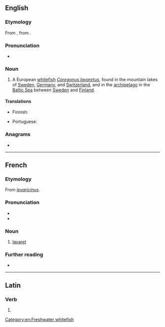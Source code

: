 {{also|Lavaret}}
==English==

===Etymology===
From {{etyl|fr|en}} {{m|fr|lavaret}}, from {{etyl|LL.|en}}.

===Pronunciation===
* {{a|UK}} {{IPA|en|/ˈlæv.ə.ɹɪt/}}

===Noun===
{{en-noun|~}}

# {{lb|en|zoology}} A European [[whitefish]] ''[[Coregonus lavaretus]]'', found in the mountain lakes of [[Sweden]], [[Germany]], and [[Switzerland]], and in the [[archipelago]] in the [[Baltic Sea]] between [[Sweden]] and [[Finland]].

====Translations====
{{trans-top|''Coregonus laveretus''}}
* Finnish: {{t+|fi|siika}}
{{trans-mid}}
* Portuguese: {{t|pt|lavareto|m}}
{{trans-bottom}}

===Anagrams===
* {{anagrams|en|a=aaelrtv|larvate}}

[[Category:en:Freshwater whitefish]]

----

==French==

===Etymology===
From {{etyl|LL.|fr}} ''[[levaricinus]]''.

===Pronunciation===
* {{fr-IPA}}
* {{audio|fr|Fr-Paris--lavaret.ogg|Audio (Paris)}}

===Noun===
{{fr-noun|m}}

# [[#English|lavaret]]

===Further reading===
* {{R:TLFi}}

----

==Latin==

===Verb===
{{la-verb-form|lavāret}}

# {{inflection of|la|lavō||3|s|impf|actv|subj}}